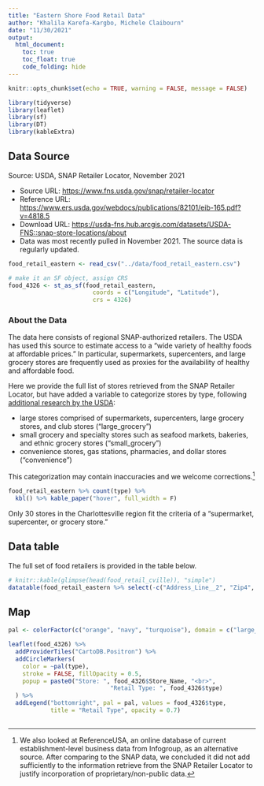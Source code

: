 ```yaml
---
title: "Eastern Shore Food Retail Data"
author: "Khalila Karefa-Kargbo, Michele Claibourn"
date: "11/30/2021"
output: 
  html_document: 
    toc: true
    toc_float: true
    code_folding: hide
---
```

```r
knitr::opts_chunk$set(echo = TRUE, warning = FALSE, message = FALSE)

library(tidyverse)
library(leaflet)
library(sf)
library(DT)
library(kableExtra)
```

## Data Source
Source: USDA, SNAP Retailer Locator, November 2021

* Source URL: [https://www.fns.usda.gov/snap/retailer-locator](https://www.fns.usda.gov/snap/retailer-locator)
* Reference URL: [https://www.ers.usda.gov/webdocs/publications/82101/eib-165.pdf?v=4818.5](https://www.ers.usda.gov/webdocs/publications/82101/eib-165.pdf?v=4818.5)
* Download URL: [https://usda-fns.hub.arcgis.com/datasets/USDA-FNS::snap-store-locations/about](https://usda-fns.hub.arcgis.com/datasets/USDA-FNS::snap-store-locations/about)
* Data was most recently pulled in November 2021. The source data is regularly updated.

```r
food_retail_eastern <- read_csv("../data/food_retail_eastern.csv")

# make it an SF object, assign CRS
food_4326 <- st_as_sf(food_retail_eastern,
                        coords = c("Longitude", "Latitude"),
                        crs = 4326)
```

### About the Data
The data here consists of regional SNAP-authorized retailers. The USDA has used this source to estimate access to a "wide variety of healthy foods at affordable prices." In particular, supermarkets, supercenters, and large grocery stores are frequently used as proxies for the availability of healthy and affordable food. 

Here we provide the full list of stores retrieved from the SNAP Retailer Locator, but have added a variable to categorize stores by type, following [additional research by the USDA](https://www.ers.usda.gov/webdocs/publications/85442/eib-180.pdf):

* large stores comprised of supermarkets, supercenters, large grocery stores, and club stores (“large_grocery”)
* small grocery and specialty stores such as seafood markets, bakeries, and ethnic grocery stores (“small_grocery”)
* convenience stores, gas stations, pharmacies, and dollar stores (“convenience”)

This categorization may contain inaccuracies and we welcome corrections.[^1]

```r
food_retail_eastern %>% count(type) %>% 
  kbl() %>% kable_paper("hover", full_width = F)
```

Only 30 stores in the Charlottesville region fit the criteria of a "supermarket, supercenter, or grocery store."

## Data table

The full set of food retailers is provided in the table below. 

```r
# knitr::kable(glimpse(head(food_retail_cville)), "simple")
datatable(food_retail_eastern %>% select(-c("Address_Line__2", "Zip4", "ObjectId")))
```


## Map
```r
pal <- colorFactor(c("orange", "navy", "turquoise"), domain = c("large_grocery", "small_grocery", "convenience"))

leaflet(food_4326) %>% 
  addProviderTiles("CartoDB.Positron") %>% 
  addCircleMarkers(
    color = ~pal(type),
    stroke = FALSE, fillOpacity = 0.5,
    popup = paste0("Store: ", food_4326$Store_Name, "<br>",
                             "Retail Type: ", food_4326$type)
  ) %>% 
  addLegend("bottomright", pal = pal, values = food_4326$type,
            title = "Retail Type", opacity = 0.7)
  
```


[^1]: We also looked at ReferenceUSA, an online database of current establishment-level business data from Infogroup, as an alternative source. After comparing to the SNAP data, we concluded it did not add sufficiently to the information retrieve from the SNAP Retailer Locator to justify incorporation of proprietary/non-public data. 